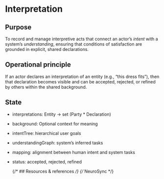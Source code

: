
<Meta title="Concepts/Interpretation" />

# Interpretation

## Purpose

To record and manage interpretive acts that connect an actor’s *intent* with a system’s *understanding*,
ensuring that conditions of satisfaction are grounded in explicit, shared declarations.

## Operational principle

If an actor declares an interpretation of an entity (e.g., “this dress fits”), then that declaration becomes visible
and can be accepted, rejected, or refined by others within the shared background.

## State

- interpretations: Entity -> set (Party * Declaration)
- background: Optional context for meaning
- intentTree: hierarchical user goals
- understandingGraph: system’s inferred tasks
- mapping: alignment between human intent and system tasks
- status: accepted, rejected, refined

  {/* ## Resources & references */}
  {/* NeuroSync */}